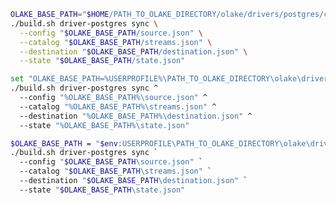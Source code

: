 <Tabs groupId="build-locally">

<TabItem value="macos-linux" label="macOS / Linux" default>

```bash
OLAKE_BASE_PATH="$HOME/PATH_TO_OLAKE_DIRECTORY/olake/drivers/postgres/config" && \
./build.sh driver-postgres sync \
  --config "$OLAKE_BASE_PATH/source.json" \
  --catalog "$OLAKE_BASE_PATH/streams.json" \
  --destination "$OLAKE_BASE_PATH/destination.json" \
  --state "$OLAKE_BASE_PATH/state.json"
```

</TabItem> 

<TabItem value="cmd" label="CMD">

```bash
set "OLAKE_BASE_PATH=%USERPROFILE%\PATH_TO_OLAKE_DIRECTORY\olake\drivers\postgres\config" && ^
./build.sh driver-postgres sync ^
  --config "%OLAKE_BASE_PATH%\source.json" ^
  --catalog "%OLAKE_BASE_PATH%\streams.json" ^
  --destination "%OLAKE_BASE_PATH%\destination.json" ^
  --state "%OLAKE_BASE_PATH%\state.json"
```

</TabItem> 

<TabItem value="powershell" label="Powershell">

```bash
$OLAKE_BASE_PATH = "$env:USERPROFILE\PATH_TO_OLAKE_DIRECTORY\olake\drivers\postgres\config"; `
./build.sh driver-postgres sync `
  --config "$OLAKE_BASE_PATH\source.json" `
  --catalog "$OLAKE_BASE_PATH\streams.json" `
  --destination "$OLAKE_BASE_PATH\destination.json" `
  --state "$OLAKE_BASE_PATH\state.json"
```
</TabItem> 

</Tabs>
